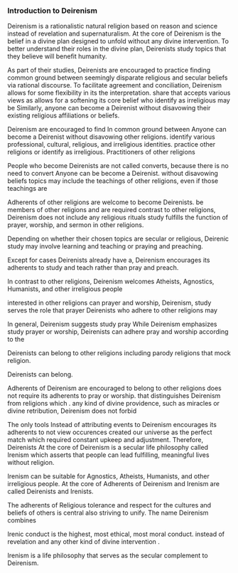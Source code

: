 ### Introduction to Deirenism

Deirenism is a rationalistic natural religion based on reason and science instead of revelation and supernaturalism. At the core of Deirenism is the belief in a divine plan designed to unfold without any divine intervention. To better understand their roles in the divine plan, Deirenists study topics that they believe will benefit humanity.

As part of their studies, Deirenists are encouraged to practice finding common ground between seemingly disparate religious and secular beliefs via rational discourse. To facilitate agreement and conciliation, Deirenism allows for some flexibility in its the interpretation. share that  accepts various views as allows for a softening its core belief who identify as irreligious may be   Similarly, anyone can become a Deirenist without disavowing their existing religious affiliations or beliefs.

Deirenism are encouraged to find In common ground between
Anyone can become a Deirenist without disavowing other religions.
 identify various professional, cultural, religious, and irreligious identities. practice other religions or identify as irreligious. Practitioners of other religions 

People who become Deirenists are not called converts, because there is no need to convert 
Anyone can be become a Deirenist.  without disavowing beliefs  topics may include the teachings of other religions, even if those teachings are 


Adherents of other religions are welcome to become Deirenists. be members of other religions and are required  contrast to other religions, Deirenism does not include any religious rituals study fulfills the function of prayer, worship, and sermon in other religions.


Depending on whether their chosen topics are secular or religious, Deirenic study may involve learning and teaching or praying and preaching.

Except for cases  Deirenists already have a, Deirenism encourages its adherents to study and teach rather than pray and preach.



In contrast to other religions, Deirenism welcomes Atheists, Agnostics, Humanists, and other irreligious people

interested in other religions can prayer and worship, Deirenism, study serves the role that prayer  Deirenists who adhere to other religions may 

In general, Deirenism suggests study pray
While Deirenism emphasizes study prayer or worship, Deirenists can adhere pray and worship according to the

Deirenists can belong to other religions including parody religions that mock religion.

Deirenists can belong.

Adherents of Deirenism are encouraged to belong to other religions does not require its adherents to pray or worship. that  distinguishes Deirenism from religions which . any kind of divine providence, such as miracles or divine retribution, Deirenism does not forbid  

The only tools Instead of attributing events to  Deirenism encourages its adherents to not view occurences  created our universe as the perfect match which required constant upkeep and adjustment. Therefore, Deirenists At the core of Deirenism is a secular life philosophy called Irenism which asserts that people can lead fulfilling, meaningful lives without religion.

Irenism can be suitable for Agnostics, Atheists, Humanists, and other irreligious people. At the core of   Adherents of Deirenism and Irenism are called Deirenists and Irenists.

The adherents of Religious tolerance and respect for the cultures and beliefs of others is central also striving to unify. The name Deirenism combines 

Irenic conduct is the highest, most ethical, most moral conduct.
instead of revelation and any other kind of divine intervention .

Irenism is a life philosophy that serves as the secular complement to Deirenism.
